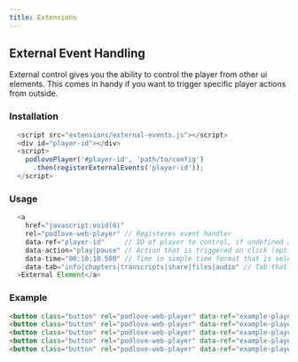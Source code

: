```yaml
---
title: Extensions
---
```


## External Event Handling

External control gives you the ability to control the player from other ui elements. This comes in handy if you want to trigger specific player actions from outside.

### Installation

```javascript
  <script src="extensions/external-events.js"></script>
  <div id="player-id"></div>
  <script>
    podlovePlayer('#player-id', 'path/to/config')
      .then(registerExternalEvents('player-id'));
  </script>
```

### Usage

```javascript
  <a
    href="javascript:void(0)"
    rel="podlove-web-player" // Registeres event handler
    data-ref="player-id"     // ID of player to control, if undefined all players without an ID are controlled
    data-action="play|pause" // Action that is triggered on click (optional)
    data-time="00:10:10.500" // Time in simple time format that is selected (optional)
    data-tab="info|chapters|transcripts|share|files|audio" // Tab that is selected on interaction (optional)
  >External Element</a>
```
### Example

```html
<button class="button" rel="podlove-web-player" data-ref="example-player" data-action="play">play</button>
<button class="button" rel="podlove-web-player" data-ref="example-player" data-action="pause">pause</button>
<button class="button" rel="podlove-web-player" data-ref="example-player" data-time="00:10:00">set time</button>
<button class="button" rel="podlove-web-player" data-ref="example-player" data-tab="files">activate files tab</button>
<button class="button" rel="podlove-web-player" data-ref="example-player" data-action="play" data-time="00:10:00" data-tab="files">all combined</button>
```

